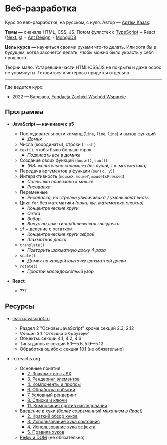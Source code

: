 
# Веб-разработка

Курс по веб-разработке, на русском, с нуля. Автор — [Артём Казак](https://artyom.me).

**Темы —** сначала HTML, CSS, JS. Потом фуллстек с [TypeScript](https://www.typescriptlang.org/) + React ([Next.js](https://nextjs.org/)) + [Ant Design](https://ant.design/) + [MongoDB](https://www.mongodb.com/).

**Цель курса —** научиться своими руками что-то делать. Или хотя бы в будущем, когда захочется делать, чтобы можно было украсть у себя прошлого.

<p><span className="small text-muted">Теории мало. Устаревшие части HTML/CSS/JS не покрыты и даже особо не упомянуты. Готовиться к интервью придется отдельно.</span></p>

---

Где ведется курс:

* 2022 — Варшава, [Fundacja Zachód-Wschód Wsparcie](https://fzww.pl/)

## Программа

- **JavaScript — начинаем с p5**
    - Последовательности команд (`line`, `line`, `line`) и вызов функций
        - _Домик_
    - Числа (координаты), строки (`'red'`)
    - `text()`, чтобы было больше строк
        - _Подписать все в домике_
    - Создание своих функций (`house()`, `sun()`)
        - _(NB: желательно солнышко без лучей, т.к. математика)_
    - Передача аргументов в функции (`sun(x, y)`)
    - Интерактивность (`mouseX`, `mouseY`, `mouseIsPressed`)
        - _Солнышко привязано к мышке_
        - _Рисовалка_
    - Переменные
        - _Рисовалка, но стрелки увеличивают / уменьшают кисть_
    - Цикл `for` без математики _(опять же, математика сложно)_
        - _Концентрические круги_
        - _Сетка_
        - _Забор_
        - _Бонус на дом: гиперболическая звездочка_
    - `if` + деление с остатком
        - _Концентрические круги зеброй_
        - _Шахматная доска_
    - `translate()`
        - _Повторить шахматную доску 4 раза_
    - `scale()`
        - _Домик на каждой клеточке шахматной доски_
    - `rotate()`
        - _Простой калейдоскопный узор_

- **React**
    - ???

## Ресурсы

* [learn.javascript.ru](https://learn.javascript.ru)
    * Раздел 2 "Основы JavaScript", кроме секций 2.3, 2.12
    * Секция 3.1 "Отладка в браузере"
    * Объекты: секции 4.1, 4.2, 4.6
    * Типы данных: секции 5.1—5.6, 5.9—5.12
    * Обработка ошибок: секция 10.1 (не обязательно)

* ru.reactjs.org
    * Основные понятия
        * [2. Знакомство с JSX](https://ru.reactjs.org/docs/introducing-jsx.html)
        * [3. Рендеринг элементов](https://ru.reactjs.org/docs/rendering-elements.html)
        * [4. Компоненты и пропсы](https://ru.reactjs.org/docs/components-and-props.html)
        * [6. Обработка событий](https://ru.reactjs.org/docs/handling-events.html)
        * [7. Условный рендеринг](https://ru.reactjs.org/docs/conditional-rendering.html)
        * [8. Списки и ключи](https://ru.reactjs.org/docs/lists-and-keys.html)
        * [11. Композиция против наследования](https://ru.reactjs.org/docs/composition-vs-inheritance.html)
    * Введение в хуки *(более современный механизм в React)*
        * [2. Краткий обзор хуков](https://ru.reactjs.org/docs/hooks-overview.html)
        * [3. Использование хука состояния](https://ru.reactjs.org/docs/hooks-state.html)
        * [4. Использование хука эффекта](https://ru.reactjs.org/docs/hooks-effect.html)
        * [5. Правила хуков](https://ru.reactjs.org/docs/hooks-rules.html)
    * [Рефы и DOM](https://ru.reactjs.org/docs/refs-and-the-dom.html) (не обязательно)
